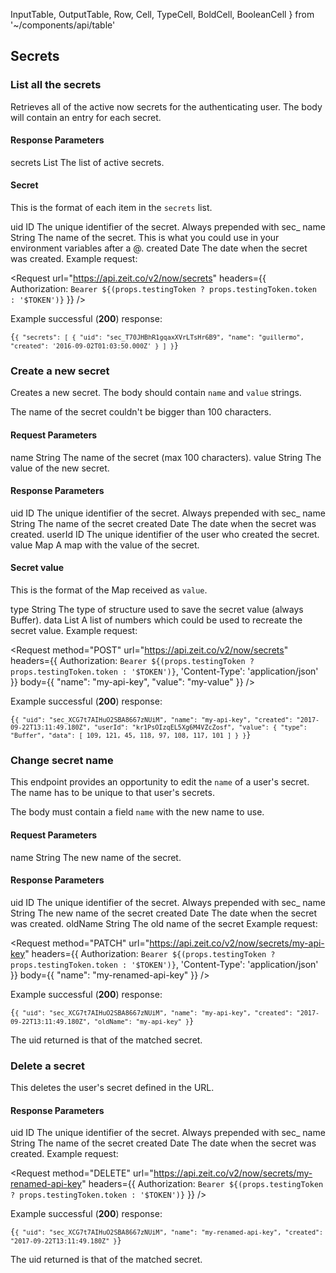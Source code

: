   InputTable,
  OutputTable,
  Row,
  Cell,
  TypeCell,
  BoldCell,
  BooleanCell
} from '~/components/api/table'

## Secrets

### List all the secrets
<Endpoint method="GET" url="/v2/now/secrets" />

Retrieves all of the active now secrets for the authenticating user.
The body will contain an entry for each secret.

#### Response Parameters
<OutputTable>
  <Row>
    <BoldCell>secrets</BoldCell>
    <TypeCell>List</TypeCell>
    <Cell>The list of active secrets.</Cell>
  </Row>
</OutputTable>

#### Secret
This is the format of each item in the `secrets` list.

<OutputTable>
  <Row>
    <BoldCell>uid</BoldCell>
    <TypeCell>ID</TypeCell>
    <Cell>The unique identifier of the secret. Always prepended with <InlineCode>sec_</InlineCode></Cell>
  </Row>
  <Row>
    <BoldCell>name</BoldCell>
    <TypeCell>String</TypeCell>
    <Cell>The name of the secret. This is what you could use in your environment variables after a <InlineCode>@</InlineCode>.</Cell>
  </Row>
  <Row>
    <BoldCell>created</BoldCell>
    <TypeCell>Date</TypeCell>
    <Cell>The date when the secret was created.</Cell>
  </Row>
</OutputTable>

<Example>
  <span>Example request:</span>

  <Request
    url="https://api.zeit.co/v2/now/secrets"
    headers={{
      Authorization: `Bearer ${(props.testingToken ? props.testingToken.token : '$TOKEN')}`
    }}
  />

  Example successful (**200**) response:

<Code>{`{
  "secrets": [
    {
      "uid": "sec_T70JHBhR1gqaxXVrLTsHr6B9",
      "name": "guillermo",
      "created": '2016-09-02T01:03:50.000Z'
    }
  ]
}`}</Code>
</Example>

### Create a new secret
<Endpoint method="POST" url="/v2/now/secrets"/>

Creates a new secret. The body should contain `name` and `value` strings.

<Note>The name of the secret couldn't be bigger than 100 characters.</Note>

#### Request Parameters
<InputTable>
  <Row>
    <BoldCell>name</BoldCell>
    <TypeCell>String</TypeCell>
    <BooleanCell status={true} />
    <Cell>The name of the secret (max 100 characters).</Cell>
  </Row>
  <Row>
    <BoldCell>value</BoldCell>
    <TypeCell>String</TypeCell>
    <BooleanCell status={true} />
    <Cell>The value of the new secret.</Cell>
  </Row>
</InputTable>

#### Response Parameters
<OutputTable>
  <Row>
    <BoldCell>uid</BoldCell>
    <TypeCell>ID</TypeCell>
    <Cell>The unique identifier of the secret. Always prepended with <InlineCode>sec_</InlineCode></Cell>
  </Row>
  <Row>
    <BoldCell>name</BoldCell>
    <TypeCell>String</TypeCell>
    <Cell>The name of the secret</Cell>
  </Row>
  <Row>
    <BoldCell>created</BoldCell>
    <TypeCell>Date</TypeCell>
    <Cell>The date when the secret was created.</Cell>
  </Row>
  <Row>
    <BoldCell>userId</BoldCell>
    <TypeCell>ID</TypeCell>
    <Cell>The unique identifier of the user who created the secret.</Cell>
  </Row>
  <Row>
    <BoldCell>value</BoldCell>
    <TypeCell>Map</TypeCell>
    <Cell>A map with the value of the secret.</Cell>
  </Row>
</OutputTable>

#### Secret value
This is the format of the Map received as `value`.

<OutputTable>
  <Row>
    <BoldCell>type</BoldCell>
    <TypeCell>String</TypeCell>
    <Cell>The type of structure used to save the secret value (always <InlineCode>Buffer</InlineCode>).</Cell>
  </Row>
  <Row>
    <BoldCell>data</BoldCell>
    <TypeCell>List</TypeCell>
    <Cell>A list of numbers which could be used to recreate the secret value.</Cell>
  </Row>
</OutputTable>

<Example>
  <span>Example request:</span>

  <Request
    method="POST"
    url="https://api.zeit.co/v2/now/secrets"
    headers={{
      Authorization: `Bearer ${(props.testingToken ? props.testingToken.token : '$TOKEN')}`,
      'Content-Type': 'application/json'
    }}
    body={{
      "name": "my-api-key",
      "value": "my-value"
    }}
  />

  Example successful (**200**) response:

<Code>{`{
  "uid": "sec_XCG7t7AIHuO2SBA8667zNUiM",
  "name": "my-api-key",
  "created": "2017-09-22T13:11:49.180Z",
  "userId": "kr1PsOIzqEL5Xg6M4VZcZosf",
  "value": {
    "type": "Buffer",
    "data": [
      109,
      121,
      45,
      118,
      97,
      108,
      117,
      101
    ]
  }
}`}</Code>
</Example>

### Change secret name
<Endpoint method="PATCH" url="/v2/now/secrets/:name" />

This endpoint provides an opportunity to edit the `name`
of a user's secret. The name has to be unique to that user's secrets.

The body must contain a field `name` with the new name to use.

#### Request Parameters
<InputTable>
  <Row>
    <BoldCell>name</BoldCell>
    <TypeCell>String</TypeCell>
    <BooleanCell status={true} />
    <Cell>The new name of the secret.</Cell>
  </Row>
</InputTable>

#### Response Parameters
<OutputTable>
  <Row>
    <BoldCell>uid</BoldCell>
    <TypeCell>ID</TypeCell>
    <Cell>The unique identifier of the secret. Always prepended with <InlineCode>sec_</InlineCode></Cell>
  </Row>
  <Row>
    <BoldCell>name</BoldCell>
    <TypeCell>String</TypeCell>
    <Cell>The new name of the secret</Cell>
  </Row>
  <Row>
    <BoldCell>created</BoldCell>
    <TypeCell>Date</TypeCell>
    <Cell>The date when the secret was created.</Cell>
  </Row>
  <Row>
    <BoldCell>oldName</BoldCell>
    <TypeCell>String</TypeCell>
    <Cell>The old name of the secret</Cell>
  </Row>
</OutputTable>

<Example>
  <span>Example request:</span>

  <Request
    method="PATCH"
    url="https://api.zeit.co/v2/now/secrets/my-api-key"
    headers={{
      Authorization: `Bearer ${(props.testingToken ? props.testingToken.token : '$TOKEN')}`,
      'Content-Type': 'application/json'
    }}
    body={{
      "name": "my-renamed-api-key"
    }}
  />

  Example successful (**200**) response:

<Code>{`{
  "uid": "sec_XCG7t7AIHuO2SBA8667zNUiM",
  "name": "my-api-key",
  "created": "2017-09-22T13:11:49.180Z",
  "oldName": "my-api-key"
}`}</Code>

  The <InlineCode>uid</InlineCode> returned is that of the matched secret.
</Example>

### Delete a secret
<Endpoint method="DELETE" url="/v2/now/secrets/:name" />

This deletes the user's secret defined in the URL.

#### Response Parameters
<OutputTable>
  <Row>
    <BoldCell>uid</BoldCell>
    <TypeCell>ID</TypeCell>
    <Cell>The unique identifier of the secret. Always prepended with <InlineCode>sec_</InlineCode></Cell>
  </Row>
  <Row>
    <BoldCell>name</BoldCell>
    <TypeCell>String</TypeCell>
    <Cell>The name of the secret</Cell>
  </Row>
  <Row>
    <BoldCell>created</BoldCell>
    <TypeCell>Date</TypeCell>
    <Cell>The date when the secret was created.</Cell>
  </Row>
</OutputTable>

<Example>
  <span>Example request:</span>

  <Request
    method="DELETE"
    url="https://api.zeit.co/v2/now/secrets/my-renamed-api-key"
    headers={{
      Authorization: `Bearer ${(props.testingToken ? props.testingToken.token : '$TOKEN')}`
    }}
  />

  Example successful (**200**) response:

<Code>{`{
  "uid": "sec_XCG7t7AIHuO2SBA8667zNUiM",
  "name": "my-renamed-api-key",
  "created": "2017-09-22T13:11:49.180Z"
}`}</Code>

  The <InlineCode>uid</InlineCode> returned is that of the matched secret.
</Example>

